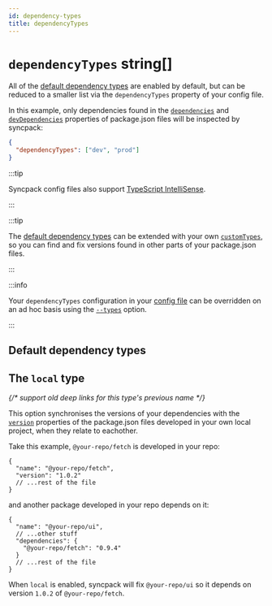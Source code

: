 ```yaml
---
id: dependency-types
title: dependencyTypes
---
```



# `dependencyTypes` string[]

<Pills optional />

All of the [default dependency types](#default-dependency-types) are enabled by default, but can be
reduced to a smaller list via the `dependencyTypes` property of your config file.

In this example, only dependencies found in the
[`dependencies`](https://docs.npmjs.com/cli/v9/configuring-npm/package-json#dependencies) and
[`devDependencies`](https://docs.npmjs.com/cli/v9/configuring-npm/package-json#devDependencies)
properties of package.json files will be inspected by syncpack:

```json title=".syncpackrc"
{
  "dependencyTypes": ["dev", "prod"]
}
```

:::tip

Syncpack config files also support
[TypeScript IntelliSense](https://jamiemason.github.io/syncpack/config-file#typescript-intellisense).

:::

:::tip

The [default dependency types](#default-dependency-types) can be extended with your own
[`customTypes`](./custom-types.mdx), so you can find and fix versions found in other parts of your
package.json files.

:::

:::info

Your `dependencyTypes` configuration in your [config file](../config-file.mdx) can be overridden on
an ad hoc basis using the [`--types`](../option/types.mdx) option.

:::

## Default dependency types

<DefaultDependencyTypes />

## The `local` type

<i id="the-workspace-type">{/* support old deep links for this type's previous name */}</i>

This option synchronises the versions of your dependencies with the
[`version`](https://docs.npmjs.com/cli/v9/configuring-npm/package-json#version) properties of the
package.json files developed in your own local project, when they relate to eachother.

Take this example, `@your-repo/fetch` is developed in your repo:

```jsonc
{
  "name": "@your-repo/fetch",
  "version": "1.0.2"
  // ...rest of the file
}
```

and another package developed in your repo depends on it:

```jsonc
{
  "name": "@your-repo/ui",
  // ...other stuff
  "dependencies": {
    "@your-repo/fetch": "0.9.4"
  }
  // ...rest of the file
}
```

When `local` is enabled, syncpack will fix `@your-repo/ui` so it depends on version `1.0.2` of
`@your-repo/fetch`.
